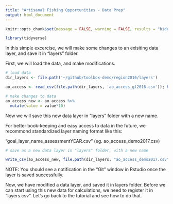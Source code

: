 ```yaml
---
title: "Artisanal Fishing Opportunities - Data Prep"
output: html_document
---
```


```r
knitr::opts_chunk$set(message = FALSE, warning = FALSE, results = "hide")

library(tidyverse)
```

In this simple excercise, we will make some changes to an exisiting data layer, and save it in "layers" folder. 

First, we will load the data, and make modifications.

```r
# load data
dir_layers <- file.path('~/github/toolbox-demo/region2016/layers')

ao_access <- read_csv(file.path(dir_layers, 'ao_access_gl2016.csv')); head(ao_access)

# make changes to data
ao_access_new <- ao_access %>% 
  mutate(value = value*10)

```


Now we will save this new data layer in "layers" folder with a new name. 

For better book-keeping and easy access to data in the future, we recommond standardized layer naming format like this: 

"goal_layer_name_assessmentYEAR.csv" (eg. ao_access_demo2017.csv)

```r
# save as a new data layer in "layers" folder, with a new name

write_csv(ao_access_new, file.path(dir_layers, "ao_access_demo2017.csv"))
```

NOTE: You should see a notification in the "Git" window in Rstudio once the layer is saved successfully. 

Now, we have modified a data layer, and saved it in layers folder. Before we can start using this new data for calculations, we need to register it in "layers.csv". Let's go back to the tutorial and see how to do that. 
